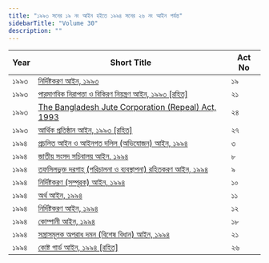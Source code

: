 ```yaml
---
title: "১৯৯৩ সনের ১৯ নং আইন হইতে ১৯৯৪ সনের ২৬ নং আইন পর্যন্ত"
sidebarTitle: "Volume 30"
description: ""
---
```


| Year | Short Title | Act No |
|------|-------------|--------|
| ১৯৯৩ | [নির্দিষ্টকরণ আইন, ১৯৯৩](/laws/volume-30/act-778) | ১৯ |
| ১৯৯৩ | [পারমাণবিক নিরাপত্তা ও বিকিরণ নিয়ন্ত্রণ আইন, ১৯৯৩ [রহিত]](/laws/volume-30/act-779) | ২১ |
| ১৯৯৩ | [The Bangladesh Jute Corporation (Repeal) Act, 1993](/laws/volume-30/act-780) | ২৪ |
| ১৯৯৩ | [আর্থিক প্রতিষ্ঠান আইন, ১৯৯৩ [রহিত]](/laws/volume-30/act-781) | ২৭ |
| ১৯৯৪ | [প্রচলিত আইন ও আইনগত দলিল (অভিযোজন) আইন, ১৯৯৪](/laws/volume-30/act-782) | ৩ |
| ১৯৯৪ | [জাতীয় সংসদ সচিবালয় আইন, ১৯৯৪](/laws/volume-30/act-783) | ৮ |
| ১৯৯৪ | [তফসিলভুক্ত দরগাহ্‌ (পরিচালনা ও ব্যবস্থাপনা) রহিতকরণ আইন, ১৯৯৪](/laws/volume-30/act-784) | ৯ |
| ১৯৯৪ | [নির্দিষ্টকরণ (সম্পূরক) আইন, ১৯৯৪](/laws/volume-30/act-785) | ১০ |
| ১৯৯৪ | [অর্থ আইন, ১৯৯৪](/laws/volume-30/act-786) | ১১ |
| ১৯৯৪ | [নির্দিষ্টকরণ আইন, ১৯৯৪](/laws/volume-30/act-787) | ১২ |
| ১৯৯৪ | [কোম্পানী আইন, ১৯৯৪](/laws/volume-30/act-788) | ১৮ |
| ১৯৯৪ | [সন্ত্রাসমূলক অপরাধ দমন (বিশেষ বিধান) আইন, ১৯৯৪](/laws/volume-30/act-789) | ২১ |
| ১৯৯৪ | [কোষ্ট গার্ড আইন, ১৯৯৪ [রহিত]](/laws/volume-30/act-790) | ২৬ |
